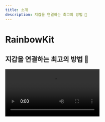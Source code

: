 ```yaml
---
title: 소개
description: 지갑을 연결하는 최고의 방법 🌈
---
```


# RainbowKit

## 지갑을 연결하는 최고의 방법 🌈

<Video src="https://rainbowme-res.cloudinary.com/video/upload/v1657717102/rainbowkit/site-assets/rainbowkit-video-final-3_dehldu.mp4" />

RainbowKit은 지갑 연결을 당신의 dapp에 쉽게 추가할 수 있게 하는 [React](https://reactjs.org/) 라이브러리입니다. 직관적이고 반응성이 좋고 맞춤 설정이 가능합니다.

### 특징

#### 지갑 관리

당신의 dapp를 위한 풀 패키지 지갑 관리. 지갑의 연결과 연결 해제를 처리하는 것 외에도, RainbowKit은 다양한 지갑을 지원하고, 연결 체인을 교환하고, 주소를 ENS로 해석하고, 잔액을 표시하고 더 많은 작업을 수행합니다!

#### 맞춤 설정 가능

RainbowKit UI를 귀하의 브랜드에 맞게 조정할 수 있습니다. 미리 정의된 몇 가지 강조 색상과 테두리 반경 구성에서 선택할 수 있습니다. 더 복잡한 사용 사례의 경우, 완전히 사용자 정의된 테마를 제공하거나, 자신만의 버튼을 렌더링하거나, 특정 기능을 생략할 수 있습니다. 다크 모드가 포함되어 있습니다.

#### 산업 표준

대부분의 제품과의 더 나은 상호 운용성을 위해, [viem](https://viem.sh)과 [wagmi](https://wagmi.sh/)인 가장 널리 사용되는 라이브러리를 사용하고 있습니다.

### 커뮤니티

우리는 커뮤니티가 RainbowKit을 채택하고, 문제를 제기하고, 피드백을 제공하는 것을 기대하고 있습니다. 기능 요청이든, 버그 보고든, 또는 프로젝트를 제공하든, 적극 참여해 주십시오!

-   [issue]을 제기하십시오 (https://github.com/rainbow-me/rainbowkit/issues)
-   [Twitter]에서 팔로우하세요 (https://twitter.com/rainbowdotme)
-   당신의 [feedback]를 공유하세요 (https://github.com/rainbow-me/rainbowkit/discussions/new?category=feedback)
-   [Codesandbox]에서 이를 시도해보세요 (https://codesandbox.io/p/sandbox/github/rainbow-me/rainbowkit/tree/main/examples/with-next)
